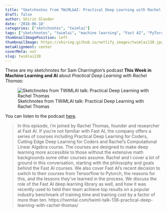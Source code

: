 ```yaml
---
title: "Sketchnotes from TWiML&AI: Practical Deep Learning with Rachel Thomas"
draft: false
author: Shirin Glander
date: '2018-06-18'
categories: ["sketchnotes", "twimlai"]
tags: ["sketchnotes", "twimlai", "machine learning", "Fast AI", "PyTorch", "TensorFlow"]
thumbnailImagePosition: left
thumbnailImage: https://shiring.github.io/netlify_images/twimlai138.jpg
metaAlignment: center
coverMeta: out
slug: twimlai138
---
```


These are my sketchnotes for Sam Charrington's podcast **This Week in Machine Learning and AI** about *Practical Deep Learning with Rachel Thomas*:

![Sketchnotes from TWiMLAI talk: Practical Deep Learning with Rachel Thomas](https://shiring.github.io/netlify_images/twimlai138.jpg)

You can listen to the podcast [here](https://twimlai.com/twiml-talk-138-practical-deep-learning-with-rachel-thomas/).

> In this episode, i’m joined by Rachel Thomas, founder and researcher at Fast AI. If you’re not familiar with Fast AI, the company offers a series of courses including Practical Deep Learning for Coders, Cutting Edge Deep Learning for Coders and Rachel’s Computational Linear Algebra course. The courses are designed to make deep learning more accessible to those without the extensive math backgrounds some other courses assume. Rachel and I cover a lot of ground in this conversation, starting with the philosophy and goals behind the Fast AI courses. We also cover Fast AI’s recent decision to switch to their courses from Tensorflow to Pytorch, the reasons for this, and the lessons they’ve learned in the process. We discuss the role of the Fast AI deep learning library as well, and how it was recently used to held their team achieve top results on a popular industry benchmark of training time and training cost by a factor of more than ten.
https://twimlai.com/twiml-talk-138-practical-deep-learning-with-rachel-thomas/